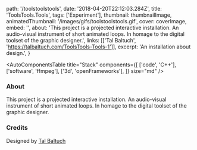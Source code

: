 
  path: '/toolstoolstools',
  date: '2018-04-20T22:12:03.284Z',
  title: 'ToolsTools.Tools',
  tags: ['Experiment'],
  thumbnail: thumbnailImage,
  animatedThumbnail: '/images/gifs/toolstoolstools.gif',
  cover: coverImage,
  embed: '',
  about:
    'This project is a projected interactive installation. An audio-visual instrument of short animated loops. In homage to the digital toolset of the graphic designer.',
  links: [['Tal Baltuch', 'https://talbaltuch.com/ToolsTools-Tools-1']],
  excerpt: 'An installation about design.',
}

<AutoComponentsTable
  title="Stack"
  components={[
    ['code', 'C++'],
    ['software', 'ffmpeg'],
    ['3d', 'openFrameworks'],
  ]}
  size="md"
/>

### About

This project is a projected interactive installation. An audio-visual instrument of short animated loops. In homage to the digital toolset of the graphic designer.

### Credits

Designed by [Tal Baltuch](http://talbaltuch.com/ToolsTools-Tools-2)
